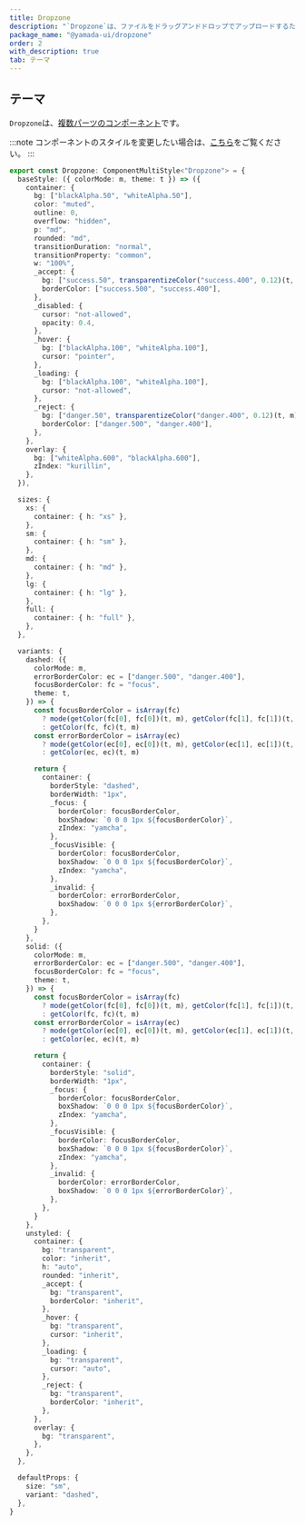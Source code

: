 ```yaml
---
title: Dropzone
description: "`Dropzone`は、ファイルをドラッグアンドドロップでアップロードするために使用されるコンポーネントです。"
package_name: "@yamada-ui/dropzone"
order: 2
with_description: true
tab: テーマ
---
```


## テーマ

`Dropzone`は、[複数パーツのコンポーネント](/styled-system/theming/component-styles#複数パーツのコンポーネント)です。

:::note
コンポーネントのスタイルを変更したい場合は、[こちら](/styled-system/theming/customize-theme#コンポーネントのスタイルを変更する)をご覧ください。
:::

```ts
export const Dropzone: ComponentMultiStyle<"Dropzone"> = {
  baseStyle: ({ colorMode: m, theme: t }) => ({
    container: {
      bg: ["blackAlpha.50", "whiteAlpha.50"],
      color: "muted",
      outline: 0,
      overflow: "hidden",
      p: "md",
      rounded: "md",
      transitionDuration: "normal",
      transitionProperty: "common",
      w: "100%",
      _accept: {
        bg: ["success.50", transparentizeColor("success.400", 0.12)(t, m)],
        borderColor: ["success.500", "success.400"],
      },
      _disabled: {
        cursor: "not-allowed",
        opacity: 0.4,
      },
      _hover: {
        bg: ["blackAlpha.100", "whiteAlpha.100"],
        cursor: "pointer",
      },
      _loading: {
        bg: ["blackAlpha.100", "whiteAlpha.100"],
        cursor: "not-allowed",
      },
      _reject: {
        bg: ["danger.50", transparentizeColor("danger.400", 0.12)(t, m)],
        borderColor: ["danger.500", "danger.400"],
      },
    },
    overlay: {
      bg: ["whiteAlpha.600", "blackAlpha.600"],
      zIndex: "kurillin",
    },
  }),

  sizes: {
    xs: {
      container: { h: "xs" },
    },
    sm: {
      container: { h: "sm" },
    },
    md: {
      container: { h: "md" },
    },
    lg: {
      container: { h: "lg" },
    },
    full: {
      container: { h: "full" },
    },
  },

  variants: {
    dashed: ({
      colorMode: m,
      errorBorderColor: ec = ["danger.500", "danger.400"],
      focusBorderColor: fc = "focus",
      theme: t,
    }) => {
      const focusBorderColor = isArray(fc)
        ? mode(getColor(fc[0], fc[0])(t, m), getColor(fc[1], fc[1])(t, m))(m)
        : getColor(fc, fc)(t, m)
      const errorBorderColor = isArray(ec)
        ? mode(getColor(ec[0], ec[0])(t, m), getColor(ec[1], ec[1])(t, m))(m)
        : getColor(ec, ec)(t, m)

      return {
        container: {
          borderStyle: "dashed",
          borderWidth: "1px",
          _focus: {
            borderColor: focusBorderColor,
            boxShadow: `0 0 0 1px ${focusBorderColor}`,
            zIndex: "yamcha",
          },
          _focusVisible: {
            borderColor: focusBorderColor,
            boxShadow: `0 0 0 1px ${focusBorderColor}`,
            zIndex: "yamcha",
          },
          _invalid: {
            borderColor: errorBorderColor,
            boxShadow: `0 0 0 1px ${errorBorderColor}`,
          },
        },
      }
    },
    solid: ({
      colorMode: m,
      errorBorderColor: ec = ["danger.500", "danger.400"],
      focusBorderColor: fc = "focus",
      theme: t,
    }) => {
      const focusBorderColor = isArray(fc)
        ? mode(getColor(fc[0], fc[0])(t, m), getColor(fc[1], fc[1])(t, m))(m)
        : getColor(fc, fc)(t, m)
      const errorBorderColor = isArray(ec)
        ? mode(getColor(ec[0], ec[0])(t, m), getColor(ec[1], ec[1])(t, m))(m)
        : getColor(ec, ec)(t, m)

      return {
        container: {
          borderStyle: "solid",
          borderWidth: "1px",
          _focus: {
            borderColor: focusBorderColor,
            boxShadow: `0 0 0 1px ${focusBorderColor}`,
            zIndex: "yamcha",
          },
          _focusVisible: {
            borderColor: focusBorderColor,
            boxShadow: `0 0 0 1px ${focusBorderColor}`,
            zIndex: "yamcha",
          },
          _invalid: {
            borderColor: errorBorderColor,
            boxShadow: `0 0 0 1px ${errorBorderColor}`,
          },
        },
      }
    },
    unstyled: {
      container: {
        bg: "transparent",
        color: "inherit",
        h: "auto",
        rounded: "inherit",
        _accept: {
          bg: "transparent",
          borderColor: "inherit",
        },
        _hover: {
          bg: "transparent",
          cursor: "inherit",
        },
        _loading: {
          bg: "transparent",
          cursor: "auto",
        },
        _reject: {
          bg: "transparent",
          borderColor: "inherit",
        },
      },
      overlay: {
        bg: "transparent",
      },
    },
  },

  defaultProps: {
    size: "sm",
    variant: "dashed",
  },
}
```
